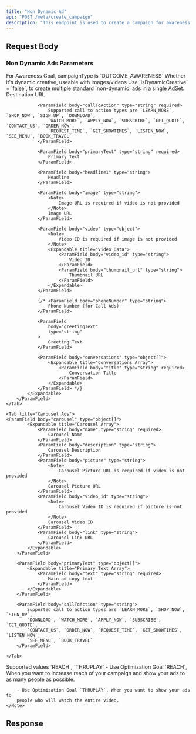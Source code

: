 ```yaml
---
title: "Non Dynamic Ad"
api: "POST /meta/create_campaign"
description: "This endpoint is used to create a campaign for awareness non dynamic ads. Awareness ads are designed to increase recognition of your brand, product, or service by showing your ads to people most likely to remember them."
---
```



## Request Body

<CampaignParams />

<CampaignTargeting />

### Non Dynamic Ads Parameters

<ParamField body="campaignType" type="string" required>
	For Awareness Goal, campaignType is `OUTCOME_AWARENESS`
</ParamField>

<Tabs>
	<Tab title="Image/Video Ads">
		<ParamField body="isDynamicCreative" type="boolean" >
    		Whether it's dynamic creative, useable with images/videos
    		<Note>
    			Use `isDynamicCreative` = `false`, to create multiple standard
    			`non-dynamic` ads in a single AdSet.
    		</Note>
    	</ParamField>
    	<ParamField body="multipleCreatives" type="object[]">
    		<Expandable title="Multiple Creative Configuration">
    			<ParamField body="url" type="string" required>
    				Destination URL
    			</ParamField>

    			<ParamField body="callToAction" type="string" required>
    				Supported call to action types are `LEARN_MORE`, `SHOP_NOW`, `SIGN_UP`, `DOWNLOAD`,
    				`WATCH_MORE`, `APPLY_NOW`, `SUBSCRIBE`, `GET_QUOTE`, `CONTACT_US`, `ORDER_NOW`,
    				`REQUEST_TIME`, `GET_SHOWTIMES`, `LISTEN_NOW`, `SEE_MENU`, `BOOK_TRAVEL`
    			</ParamField>

    			<ParamField body="primaryText" type="string" required>
    				Primary Text
    			</ParamField>

    			<ParamField body="headline1" type="string">
    				Headline
    			</ParamField>

    			<ParamField body="image" type="string">
    				<Note>
    					Image URL is required if video is not provided
    				</Note>
    				Image URL
    			</ParamField>

    			<ParamField body="video" type="object">
    				<Note>
    					Video ID is required if image is not provided
    				</Note>
    				<Expandable title="Video Data">
    					<ParamField body="video_id" type="string">
    						Video ID
    					</ParamField>
    					<ParamField body="thumbnail_url" type="string">
    						Thumbnail URL
    					</ParamField>
    				</Expandable>
    			</ParamField>

    			{/* <ParamField body="phoneNumber" type="string">
    				Phone Number (for Call Ads)
    			</ParamField>

    			<ParamField
    				body="greetingText"
    				type="string"
    			>
    				Greeting Text
    			</ParamField>

    			<ParamField body="conversations" type="object[]">
    				<Expandable title="Conversations Array">
    					<ParamField body="title" type="string" required>
    						Conversation Title
    					</ParamField>
    				</Expandable>
    			</ParamField> */}
    		</Expandable>
    	</ParamField>
    </Tab>

    <Tab title="Carousel Ads">
    <ParamField body="carousel" type="object[]">
    		<Expandable title="Carousel Array">
    			<ParamField body="name" type="string" required>
    				Carousel Name
    			</ParamField>
    			<ParamField body="description" type="string">
    				Carousel Description
    			</ParamField>
    			<ParamField body="picture" type="string">
    				<Note>
    					Carousel Picture URL is required if video is not provided
    				</Note>
    				Carousel Picture URL
    			</ParamField>
    			<ParamField body="video_id" type="string">
    				<Note>
    					Carousel Video ID is required if picture is not provided
    				</Note>
    				Carousel Video ID
    			</ParamField>
    			<ParamField body="link" type="string">
    				Carousel Link URL
    			</ParamField>
    		</Expandable>
    	</ParamField>

    	<ParamField body="primaryText" type="object[]">
    		<Expandable title="Primary Text Array">
    			<ParamField body="text" type="string" required>
    				Main ad copy text
    			</ParamField>
    		</Expandable>
    	</ParamField>

    	<ParamField body="callToAction" type="string">
    		Supported call to action types are `LEARN_MORE`, `SHOP_NOW`, `SIGN_UP`,
    		`DOWNLOAD`, `WATCH_MORE`, `APPLY_NOW`, `SUBSCRIBE`, `GET_QUOTE`,
    		`CONTACT_US`, `ORDER_NOW`, `REQUEST_TIME`, `GET_SHOWTIMES`, `LISTEN_NOW`,
    		`SEE_MENU`, `BOOK_TRAVEL`
    	</ParamField>

    </Tab>

</Tabs>

<ParamField body="optimizationGoal" type="string" required>
	Supported values `REACH`, `THRUPLAY`
	<Note>
    	- Use Optimization Goal `REACH`, When you want to increase reach of your
    	campaign and show your ads to as many people as possible.

    	- Use Optimization Goal `THRUPLAY`, When you want to show your ads to
    	people who will watch the entire video.
    </Note>

</ParamField>

## Response

<CampaignResponse />
